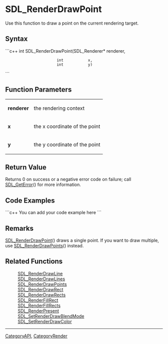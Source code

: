 <!-- pragma section-numbers off -->
<!-- pragma disable-camelcase -->

= SDL_RenderDrawPoint =
Use this function to draw a point on the current rendering target.


== Syntax ==
```c++
int SDL_RenderDrawPoint(SDL_Renderer* renderer,
                        int           x, 
                        int           y)
```

== Function Parameters ==
{|
|'''renderer'''
|the rendering context
|-
|'''x'''
|the x coordinate of the point
|-
|'''y'''
|the y coordinate of the point
|}

== Return Value ==
Returns 0 on success or a negative error code on failure; call [[SDL_GetError]]() for more information.

== Code Examples ==
```c++
You can add your code example here
```

== Remarks ==
[[SDL_RenderDrawPoint]]() draws a single point.  If you want to draw multiple, use [[SDL_RenderDrawPoints]]() instead.

== Related Functions ==
:[[SDL_RenderDrawLine]]
:[[SDL_RenderDrawLines]]
:[[SDL_RenderDrawPoints]]
:[[SDL_RenderDrawRect]]
:[[SDL_RenderDrawRects]]
:[[SDL_RenderFillRect]]
:[[SDL_RenderFillRects]]
:[[SDL_RenderPresent]]
:[[SDL_SetRenderDrawBlendMode]]
:[[SDL_SetRenderDrawColor]]

----
[[CategoryAPI]], [[CategoryRender]]
